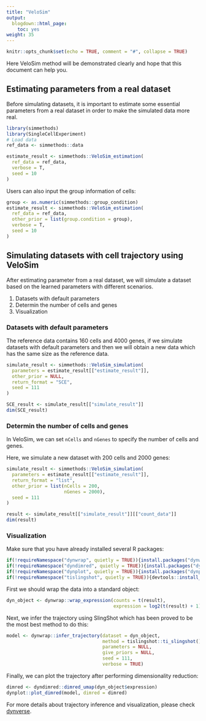 ```yaml
---
title: "VeloSim"
output:
  blogdown::html_page:
    toc: yes
weight: 35
---
```


<!-- github markdown built using 
rmarkdown::render("vignettes/VeloSim.Rmd", output_format = rmarkdown::github_document())
-->

```r
knitr::opts_chunk$set(echo = TRUE, comment = "#", collapse = TRUE)
```
Here VeloSim method will be demonstrated clearly and hope that this document can help you.

## Estimating parameters from a real dataset

Before simulating datasets, it is important to estimate some essential parameters from a real dataset in order to make the simulated data more real. 

```r
library(simmethods)
library(SingleCellExperiment)
# Load data
ref_data <- simmethods::data
```


```r
estimate_result <- simmethods::VeloSim_estimation(
  ref_data = ref_data,
  verbose = T,
  seed = 10
)
```

Users can also input the group information of cells:

```r
group <- as.numeric(simmethods::group_condition)
estimate_result <- simmethods::VeloSim_estimation(
  ref_data = ref_data,
  other_prior = list(group.condition = group),
  verbose = T,
  seed = 10
)
```


## Simulating datasets with cell trajectory using VeloSim

After estimating parameter from a real dataset, we will simulate a dataset based on the learned parameters with different scenarios.

1. Datasets with default parameters
2. Determin the number of cells and genes
3. Visualization

### Datasets with default parameters

The reference data contains 160 cells and 4000 genes, if we simulate datasets with default parameters and then we will obtain a new data which has the same size as the reference data.

```r
simulate_result <- simmethods::VeloSim_simulation(
  parameters = estimate_result[["estimate_result"]],
  other_prior = NULL,
  return_format = "SCE",
  seed = 111
)
```

```r
SCE_result <- simulate_result[["simulate_result"]]
dim(SCE_result)
```

### Determin the number of cells and genes

In VeloSim, we can set `nCells` and `nGenes` to specify the number of cells and genes.

Here, we simulate a new dataset with 200 cells and 2000 genes:

```r
simulate_result <- simmethods::VeloSim_simulation(
  parameters = estimate_result[["estimate_result"]],
  return_format = "list",
  other_prior = list(nCells = 200,
                     nGenes = 2000),
  seed = 111
)
```

```r
result <- simulate_result[["simulate_result"]][["count_data"]]
dim(result)
```


### Visualization

Make sure that you have already installed several R packages:
```r
if(!requireNamespace("dynwrap", quietly = TRUE)){install.packages("dynwrap")}
if(!requireNamespace("dyndimred", quietly = TRUE)){install.packages("dyndimred")}
if(!requireNamespace("dynplot", quietly = TRUE)){install.packages("dynplot")}
if(!requireNamespace("tislingshot", quietly = TRUE)){devtools::install_github("dynverse/ti_slingshot/package/")}
```

First we should wrap the data into a standard object:

```r
dyn_object <- dynwrap::wrap_expression(counts = t(result),
                                       expression = log2(t(result) + 1))
```

Next, we infer the trajectory using SlingShot which has been proved to be the most best method to do this:

```r
model <- dynwrap::infer_trajectory(dataset = dyn_object,
                                   method = tislingshot::ti_slingshot(),
                                   parameters = NULL,
                                   give_priors = NULL,
                                   seed = 111,
                                   verbose = TRUE)
```

Finally, we can plot the trajectory after performing dimensionality reduction:
```r
dimred <- dyndimred::dimred_umap(dyn_object$expression)
dynplot::plot_dimred(model, dimred = dimred)
```

For more details about trajectory inference and visualization, please check [dynverse](https://dynverse.org/).